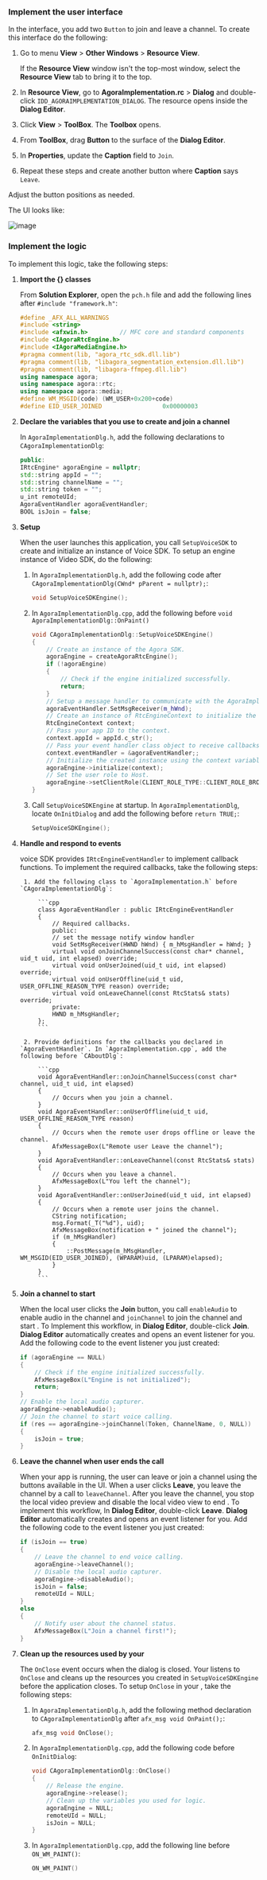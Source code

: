 <PlatformWrapper platform="windows">

### Implement the user interface

In the interface, you add two `Button` to join and leave a channel. To create this interface do the following:

   1. Go to menu **View** > **Other Windows** > **Resource View**.
    
        If the **Resource View** window isn't the top-most window, select the **Resource View** tab to bring it to the top.
    
   1. In **Resource View**, go to **AgoraImplementation.rc** > **Dialog** and double-click `IDD_AGORAIMPLEMENTATION_DIALOG`.
    The resource opens inside the **Dialog Editor**. 

   1. Click **View** > **ToolBox**. The **Toolbox** opens.

   1. From **ToolBox**, drag **Button** to the surface of the **Dialog Editor**.

   1. In **Properties**, update the **Caption** field to `Join`.

   1. Repeat these steps and create another button where **Caption** says `Leave`.

Adjust the button positions as needed.

The UI looks like: 

![image](/images/voice-sdk/voice-call-ui-windows.png)

### Implement the <Vpd k="PRODUCT" /> logic

To implement this logic, take the following steps:

1.  **Import the {<Vpd k="SDK" />} classes**

    From **Solution Explorer**, open the `pch.h` file and add the following lines after `#include "framework.h"`:

    ```cpp
    #define _AFX_ALL_WARNINGS
    #include <string>
    #include <afxwin.h>         // MFC core and standard components
    #include <IAgoraRtcEngine.h>
    #include <IAgoraMediaEngine.h>
    #pragma comment(lib, "agora_rtc_sdk.dll.lib")
    #pragma comment(lib, "libagora_segmentation_extension.dll.lib")
    #pragma comment(lib, "libagora-ffmpeg.dll.lib")
    using namespace agora;
    using namespace agora::rtc;
    using namespace agora::media;
    #define WM_MSGID(code) (WM_USER+0x200+code)
    #define EID_USER_JOINED					0x00000003
    ```

1.  **Declare the variables that you use to create and join a channel**

    In `AgoraImplementationDlg.h`, add the following declarations to `CAgoraImplementationDlg`:

    ```cpp
    public:
    IRtcEngine* agoraEngine = nullptr;
    std::string appId = "";
    std::string channelName = "";
    std::string token = "";
    u_int remoteUId;
    AgoraEventHandler agoraEventHandler;
    BOOL isJoin = false;
    ```

1.  **Setup <Vg k="ENGINE" />**

    When the user launches this application, you call `SetupVoiceSDK` to create and initialize an instance of Voice SDK. To setup an engine instance of Video SDK, do the following:

    1. In `AgoraImplementationDlg.h`, add the following code after `CAgoraImplementationDlg(CWnd* pParent = nullptr);`:
      
        ```cpp
        void SetupVoiceSDKEngine();
        ```

    1. In `AgoraImplementationDlg.cpp`, add the following before `void AgoraImplementationDlg::OnPaint()`
      
        ```cpp
        void CAgoraImplementationDlg::SetupVoiceSDKEngine()
        {
            // Create an instance of the Agora SDK.
            agoraEngine = createAgoraRtcEngine();
            if (!agoraEngine) 
            {
                // Check if the engine initialized successfully.
                return;
            }
            // Setup a message handler to communicate with the AgoraImplementationDlg class.
            agoraEventHandler.SetMsgReceiver(m_hWnd);
            // Create an instance of RtcEngineContext to initialize the engine.
            RtcEngineContext context;
            // Pass your app ID to the context.
            context.appId = appId.c_str();
            // Pass your event handler class object to receive callbacks.
            context.eventHandler = &agoraEventHandler;;
            // Initialize the created instance using the context variable.
            agoraEngine->initialize(context);
            // Set the user role to Host.
            agoraEngine->setClientRole(CLIENT_ROLE_TYPE::CLIENT_ROLE_BROADCASTER);
        }
        ```
    1.  Call `SetupVoiceSDKEngine` at startup. In `AgoraImplementationDlg`, locate `OnInitDialog` and add the following before `return TRUE;`:

        ```cpp
        SetupVoiceSDKEngine();
        ```
1. **Handle and respond to <Vg k="ENGINE" /> events**

   <Vg k = "COMPANY"/> voice SDK provides `IRtcEngineEventHandler` to implement callback functions. To implement the required callbacks, take the following steps:

        1. Add the following class to `AgoraImplementation.h` before `CAgoraImplementationDlg`:

            ```cpp
            class AgoraEventHandler : public IRtcEngineEventHandler
            {
                // Required callbacks.
                public:
                // set the message notify window handler
                void SetMsgReceiver(HWND hWnd) { m_hMsgHandler = hWnd; }
                virtual void onJoinChannelSuccess(const char* channel, uid_t uid, int elapsed) override;
                virtual void onUserJoined(uid_t uid, int elapsed) override;
                virtual void onUserOffline(uid_t uid, USER_OFFLINE_REASON_TYPE reason) override;
                virtual void onLeaveChannel(const RtcStats& stats) override;
                private:
                HWND m_hMsgHandler;
            };
            ```

        2. Provide definitions for the callbacks you declared in `AgoraEventHandler`. In `AgoraImplementation.cpp`, add the following before `CAboutDlg`:

            ```cpp
            void AgoraEventHandler::onJoinChannelSuccess(const char* channel, uid_t uid, int elapsed)
            {
                // Occurs when you join a channel.
            }
            void AgoraEventHandler::onUserOffline(uid_t uid, USER_OFFLINE_REASON_TYPE reason)
            {
                // Occurs when the remote user drops offline or leave the channel.
                AfxMessageBox(L"Remote user Leave the channel");
            }
            void AgoraEventHandler::onLeaveChannel(const RtcStats& stats)
            {
                // Occurs when you leave a channel.
                AfxMessageBox(L"You left the channel");
            }
            void AgoraEventHandler::onUserJoined(uid_t uid, int elapsed) 
            {
                // Occurs when a remote user joins the channel.
                CString notification;
                msg.Format(_T("%d"), uid);
                AfxMessageBox(notification + " joined the channel");
                if (m_hMsgHandler) 
                {
                    ::PostMessage(m_hMsgHandler, WM_MSGID(EID_USER_JOINED), (WPARAM)uid, (LPARAM)elapsed);
                }
            } 
            ```

1.  **Join a channel to start <Vpd k = "PRODUCT"/>**

    When the local user clicks the **Join** button, you call `enableAudio` to enable audio in the channel and `joinChannel` to join the channel and start <Vpd k = "PRODUCT"/>. To Implement this workflow, in **Dialog Editor**, double-click **Join**. **Dialog Editor** automatically creates and opens an event listener for you. Add the following code to the event listener you just created:

    ``` cpp
    if (agoraEngine == NULL)
	{
        // Check if the engine initialized successfully.
        AfxMessageBox(L"Engine is not initialized");
        return;
	}
    // Enable the local audio capturer.
	agoraEngine->enableAudio();
    // Join the channel to start voice calling.
	if (res == agoraEngine->joinChannel(Token, ChannelName, 0, NULL))
	{
		isJoin = true;
	}
    ```

1. **Leave the channel when user ends the call**

    When your app is running, the user can leave or join a channel using the buttons available in the UI. When a user clicks **Leave**, you leave the channel by a call to `leaveChannel`. After you leave the channel, you stop the local video preview and disable the local video view to end <Vpd  k = "CLIENT"/>. To implement this workflow, In **Dialog Editor**, double-click **Leave**. **Dialog Editor** automatically creates and opens an event listener for you. Add the following code to the event listener you just created:

    ```cpp
    if (isJoin == true)
	{
        // Leave the channel to end voice calling.
        agoraEngine->leaveChannel();
        // Disable the local audio capturer.
        agoraEngine->disableAudio();
        isJoin = false;
        remoteUId = NULL;
	}
	else
	{
        // Notify user about the channel status.
        AfxMessageBox(L"Join a channel first!");
	}
    ```
1.  **Clean up the resources used by your <Vpl k = "CLIENT"/>**

    The `OnClose` event occurs when the dialog is closed. Your <Vpl k = "CLIENT"/> listens to `OnClose` and cleans up the resources you created in `SetupVoiceSDKEngine` before the application closes. To setup `OnClose` in your <Vpl k = "CLIENT"/>, take the following steps:

    1.  In `AgoraImplementationDlg.h`, add the following method declaration to `CAgoraImplementationDlg` after `afx_msg void OnPaint();`:

        ```cpp
        afx_msg void OnClose();
        ```

    2.  In `AgoraImplementationDlg.cpp`, add the following code before `OnInitDialog`:

        ```cpp
        void CAgoraImplementationDlg::OnClose()
        {
            // Release the engine.
            agoraEngine->release();
            // Clean up the variables you used for logic.
            agoraEngine = NULL;
            remoteUId = NULL;
            isJoin = NULL;
        }
        ```

    3. In `AgoraImplementationDlg.cpp`, add the following line before `ON_WM_PAINT()`:

        ```cpp
        ON_WM_PAINT()
        ```


</PlatformWrapper>